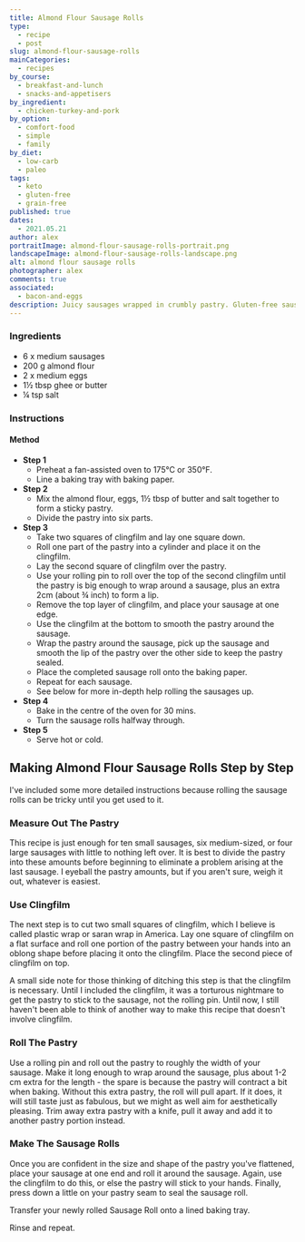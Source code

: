 ```yaml
---
title: Almond Flour Sausage Rolls
type:
  - recipe
  - post
slug: almond-flour-sausage-rolls
mainCategories:
  - recipes
by_course:
  - breakfast-and-lunch
  - snacks-and-appetisers
by_ingredient:
  - chicken-turkey-and-pork
by_option:
  - comfort-food
  - simple
  - family
by_diet:
  - low-carb
  - paleo
tags:
  - keto
  - gluten-free
  - grain-free
published: true
dates:
  - 2021.05.21
author: alex
portraitImage: almond-flour-sausage-rolls-portrait.png
landscapeImage: almond-flour-sausage-rolls-landscape.png
alt: almond flour sausage rolls
photographer: alex
comments: true
associated:
  - bacon-and-eggs
description: Juicy sausages wrapped in crumbly pastry. Gluten-free sausage rolls which taste great hot or cold.
---
```


<Ingredients>

### Ingredients

- 6 x medium sausages
- 200 g almond flour
- 2 x medium eggs
- 1½ tbsp ghee or butter
- ¼ tsp salt

</Ingredients>

<Instructions>

### Instructions

#### Method

- **Step 1**
  - Preheat a fan-assisted oven to 175°C or 350°F.
  - Line a baking tray with baking paper.
- **Step 2**
  - Mix the almond flour, eggs, 1½ tbsp of butter and salt together to form a sticky pastry.
  - Divide the pastry into six parts.
- **Step 3**
  - Take two squares of clingfilm and lay one square down.
  - Roll one part of the pastry into a cylinder and place it on the clingfilm.
  - Lay the second square of clingfilm over the pastry.
  - Use your rolling pin to roll over the top of the second clingfilm until the pastry is big enough to wrap around a sausage, plus an extra 2cm (about ¾ inch) to form a lip.
  - Remove the top layer of clingfilm, and place your sausage at one edge.
  - Use the clingfilm at the bottom to smooth the pastry around the sausage.
  - Wrap the pastry around the sausage, pick up the sausage and smooth the lip of the pastry over the other side to keep the pastry sealed.
  - Place the completed sausage roll onto the baking paper.
  - Repeat for each sausage.
  - See below for more in-depth help rolling the sausages up.
- **Step 4**
  - Bake in the centre of the oven for 30 mins.
  - Turn the sausage rolls halfway through.
- **Step 5**
  - Serve hot or cold.

</Instructions>

<RecipeContent>

## Making Almond Flour Sausage Rolls Step by Step

I've included some more detailed instructions because rolling the sausage rolls can be tricky until you get used to it.

### Measure Out The Pastry

This recipe is just enough for ten small sausages, six medium-sized, or four large sausages with little to nothing left over. It is best to divide the pastry into these amounts before beginning to eliminate a problem arising at the last sausage. I eyeball the pastry amounts, but if you aren't sure, weigh it out, whatever is easiest.

### Use Clingfilm

The next step is to cut two small squares of clingfilm, which I believe is called plastic wrap or saran wrap in America. Lay one square of clingfilm on a flat surface and roll one portion of the pastry between your hands into an oblong shape before placing it onto the clingfilm. Place the second piece of clingfilm on top.

A small side note for those thinking of ditching this step is that the clingfilm is necessary. Until I included the clingfilm, it was a torturous nightmare to get the pastry to stick to the sausage, not the rolling pin. Until now, I still haven't been able to think of another way to make this recipe that doesn't involve clingfilm.

### Roll The Pastry

Use a rolling pin and roll out the pastry to roughly the width of your sausage. Make it long enough to wrap around the sausage, plus about 1-2 cm extra for the length - the spare is because the pastry will contract a bit when baking. Without this extra pastry, the roll will pull apart. If it does, it will still taste just as fabulous, but we might as well aim for aesthetically pleasing. Trim away extra pastry with a knife, pull it away and add it to another pastry portion instead.

### Make The Sausage Rolls

Once you are confident in the size and shape of the pastry you've flattened, place your sausage at one end and roll it around the sausage. Again, use the clingfilm to do this, or else the pastry will stick to your hands. Finally, press down a little on your pastry seam to seal the sausage roll.

Transfer your newly rolled Sausage Roll onto a lined baking tray.

Rinse and repeat.

</RecipeContent>
